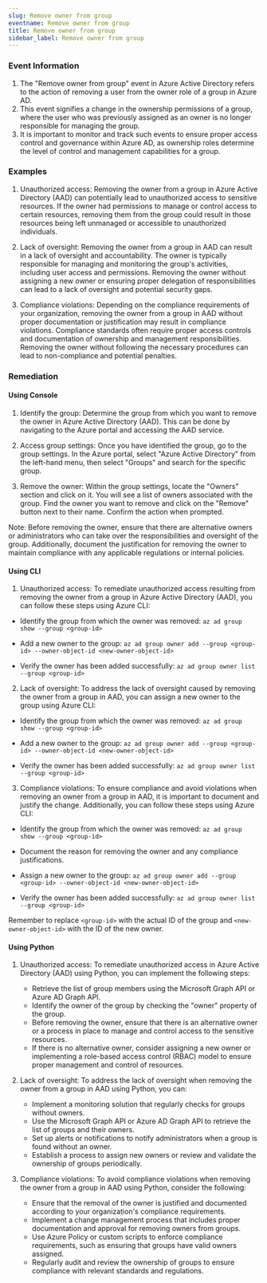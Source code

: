 ```yaml
--- 
slug: Remove owner from group
eventname: Remove owner from group
title: Remove owner from group
sidebar_label: Remove owner from group
---
```

                       
### Event Information

1. The "Remove owner from group" event in Azure Active Directory refers to the action of removing a user from the owner role of a group in Azure AD.
2. This event signifies a change in the ownership permissions of a group, where the user who was previously assigned as an owner is no longer responsible for managing the group.
3. It is important to monitor and track such events to ensure proper access control and governance within Azure AD, as ownership roles determine the level of control and management capabilities for a group.


### Examples

1. Unauthorized access: Removing the owner from a group in Azure Active Directory (AAD) can potentially lead to unauthorized access to sensitive resources. If the owner had permissions to manage or control access to certain resources, removing them from the group could result in those resources being left unmanaged or accessible to unauthorized individuals.

2. Lack of oversight: Removing the owner from a group in AAD can result in a lack of oversight and accountability. The owner is typically responsible for managing and monitoring the group's activities, including user access and permissions. Removing the owner without assigning a new owner or ensuring proper delegation of responsibilities can lead to a lack of oversight and potential security gaps.

3. Compliance violations: Depending on the compliance requirements of your organization, removing the owner from a group in AAD without proper documentation or justification may result in compliance violations. Compliance standards often require proper access controls and documentation of ownership and management responsibilities. Removing the owner without following the necessary procedures can lead to non-compliance and potential penalties.

### Remediation

#### Using Console

1. Identify the group: Determine the group from which you want to remove the owner in Azure Active Directory (AAD). This can be done by navigating to the Azure portal and accessing the AAD service.

2. Access group settings: Once you have identified the group, go to the group settings. In the Azure portal, select "Azure Active Directory" from the left-hand menu, then select "Groups" and search for the specific group.

3. Remove the owner: Within the group settings, locate the "Owners" section and click on it. You will see a list of owners associated with the group. Find the owner you want to remove and click on the "Remove" button next to their name. Confirm the action when prompted.

Note: Before removing the owner, ensure that there are alternative owners or administrators who can take over the responsibilities and oversight of the group. Additionally, document the justification for removing the owner to maintain compliance with any applicable regulations or internal policies.

#### Using CLI

1. Unauthorized access: To remediate unauthorized access resulting from removing the owner from a group in Azure Active Directory (AAD), you can follow these steps using Azure CLI:

- Identify the group from which the owner was removed:
  `az ad group show --group <group-id>`

- Add a new owner to the group:
  `az ad group owner add --group <group-id> --owner-object-id <new-owner-object-id>`

- Verify the owner has been added successfully:
  `az ad group owner list --group <group-id>`

2. Lack of oversight: To address the lack of oversight caused by removing the owner from a group in AAD, you can assign a new owner to the group using Azure CLI:

- Identify the group from which the owner was removed:
  `az ad group show --group <group-id>`

- Add a new owner to the group:
  `az ad group owner add --group <group-id> --owner-object-id <new-owner-object-id>`

- Verify the owner has been added successfully:
  `az ad group owner list --group <group-id>`

3. Compliance violations: To ensure compliance and avoid violations when removing an owner from a group in AAD, it is important to document and justify the change. Additionally, you can follow these steps using Azure CLI:

- Identify the group from which the owner was removed:
  `az ad group show --group <group-id>`

- Document the reason for removing the owner and any compliance justifications.

- Assign a new owner to the group:
  `az ad group owner add --group <group-id> --owner-object-id <new-owner-object-id>`

- Verify the owner has been added successfully:
  `az ad group owner list --group <group-id>`

Remember to replace `<group-id>` with the actual ID of the group and `<new-owner-object-id>` with the ID of the new owner.

#### Using Python

1. Unauthorized access: To remediate unauthorized access in Azure Active Directory (AAD) using Python, you can implement the following steps:
   - Retrieve the list of group members using the Microsoft Graph API or Azure AD Graph API.
   - Identify the owner of the group by checking the "owner" property of the group.
   - Before removing the owner, ensure that there is an alternative owner or a process in place to manage and control access to the sensitive resources.
   - If there is no alternative owner, consider assigning a new owner or implementing a role-based access control (RBAC) model to ensure proper management and control of resources.

2. Lack of oversight: To address the lack of oversight when removing the owner from a group in AAD using Python, you can:
   - Implement a monitoring solution that regularly checks for groups without owners.
   - Use the Microsoft Graph API or Azure AD Graph API to retrieve the list of groups and their owners.
   - Set up alerts or notifications to notify administrators when a group is found without an owner.
   - Establish a process to assign new owners or review and validate the ownership of groups periodically.

3. Compliance violations: To avoid compliance violations when removing the owner from a group in AAD using Python, consider the following:
   - Ensure that the removal of the owner is justified and documented according to your organization's compliance requirements.
   - Implement a change management process that includes proper documentation and approval for removing owners from groups.
   - Use Azure Policy or custom scripts to enforce compliance requirements, such as ensuring that groups have valid owners assigned.
   - Regularly audit and review the ownership of groups to ensure compliance with relevant standards and regulations.


 